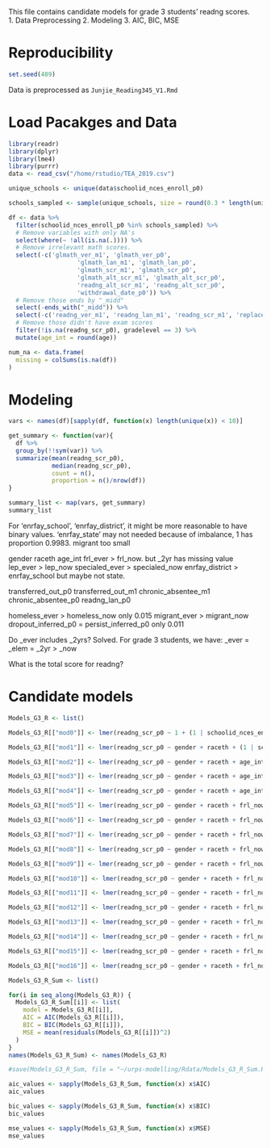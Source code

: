 This file contains candidate models for grade 3 students' readng scores.    
1. Data Preprocessing
2. Modeling
3. AIC, BIC, MSE

# Reproducibility   
```r
set.seed(489)
```   

Data is preprocessed as `Junjie_Reading345_V1.Rmd`

# Load Pacakges and Data    
```r
library(readr)
library(dplyr)
library(lme4)
library(purrr)
data <- read_csv("/home/rstudio/TEA_2019.csv")
```  
```R
unique_schools <- unique(data$schoolid_nces_enroll_p0)

schools_sampled <- sample(unique_schools, size = round(0.3 * length(unique_schools)))
```


```r
df <- data %>% 
  filter(schoolid_nces_enroll_p0 %in% schools_sampled) %>% 
  # Remove variables with only NA's
  select(where(~ !all(is.na(.)))) %>% 
  # Remove irrelevant math scores.
  select(-c('glmath_ver_m1', 'glmath_ver_p0', 
                   'glmath_lan_m1', 'glmath_lan_p0', 
                   'glmath_scr_m1', 'glmath_scr_p0', 
                   'glmath_alt_scr_m1', 'glmath_alt_scr_p0',
                   'readng_alt_scr_m1', 'readng_alt_scr_p0',
                   'withdrawal_date_p0')) %>% 
  # Remove those ends by "_midd"
  select(-ends_with("_midd")) %>% 
  select(-c('readng_ver_m1', 'readng_lan_m1', 'readng_scr_m1', 'replacement_id', 'acadyear','dropout_inferred_m1', 'persist_inferred_m1')) %>% 
  # Remove those didn't have exam scores
  filter(!is.na(readng_scr_p0), gradelevel == 3) %>% 
  mutate(age_int = round(age))

```   
```R
num_na <- data.frame(
  missing = colSums(is.na(df))
)
```

# Modeling    
```R
vars <- names(df)[sapply(df, function(x) length(unique(x)) < 10)]
```
```R
get_summary <- function(var){
  df %>% 
  group_by(!!sym(var)) %>% 
  summarize(mean(readng_scr_p0), 
            median(readng_scr_p0),
            count = n(),
            proportion = n()/nrow(df))
}
```

```R
summary_list <- map(vars, get_summary)
summary_list
```
For 'enrfay_school', 'enrfay_district', it might be more reasonable to have binary values. 
'enrfay_state' may not needed because of imbalance, 1 has proportion 0.9983.
migrant too small

gender
raceth
age_int
frl_ever > frl_now.     but _2yr has missing value
lep_ever > lep_now
specialed_ever > specialed_now
enrfay_district > enrfay_school        but maybe not state. 


transferred_out_p0
transferred_out_m1
chronic_absentee_m1
chronic_absentee_p0
readng_lan_p0


homeless_ever > homeless_now                   only 0.015
migrant_ever > migrant_now  
dropout_inferred_p0 = persist_inferred_p0      only 0.011

Do _ever includes _2yrs? Solved. 
For grade 3 students, we have: _ever = _elem = _2yr > _now

What is the total score for readng? 

# Candidate models
```r
Models_G3_R <- list() 
```
```R
Models_G3_R[["mod0"]] <- lmer(readng_scr_p0 ~ 1 + (1 | schoolid_nces_enroll_p0), data = df)

Models_G3_R[["mod1"]] <- lmer(readng_scr_p0 ~ gender + raceth + (1 | schoolid_nces_enroll_p0), data = df)

Models_G3_R[["mod2"]] <- lmer(readng_scr_p0 ~ gender + raceth + age_int + (1 | schoolid_nces_enroll_p0), data = df)

Models_G3_R[["mod3"]] <- lmer(readng_scr_p0 ~ gender + raceth + age_int + frl_ever + (1 | schoolid_nces_enroll_p0), data = df)

Models_G3_R[["mod4"]] <- lmer(readng_scr_p0 ~ gender + raceth + age_int + frl_now + (1 | schoolid_nces_enroll_p0), data = df)

Models_G3_R[["mod5"]] <- lmer(readng_scr_p0 ~ gender + raceth + frl_now + (1 | schoolid_nces_enroll_p0), data = df)

Models_G3_R[["mod6"]] <- lmer(readng_scr_p0 ~ gender + raceth + frl_now + lep_now + (1 | schoolid_nces_enroll_p0), data = df)

Models_G3_R[["mod7"]] <- lmer(readng_scr_p0 ~ gender + raceth + frl_now + lep_ever + (1 | schoolid_nces_enroll_p0), data = df)

Models_G3_R[["mod8"]] <- lmer(readng_scr_p0 ~ gender + raceth + frl_now + specialed_now + (1 | schoolid_nces_enroll_p0), data = df)

Models_G3_R[["mod9"]] <- lmer(readng_scr_p0 ~ gender + raceth + frl_now + specialed_now + enrfay_school + (1 | schoolid_nces_enroll_p0), data = df)

Models_G3_R[["mod10"]] <- lmer(readng_scr_p0 ~ gender + raceth + frl_now + specialed_now + enrfay_state + (1 | schoolid_nces_enroll_p0), data = df)

Models_G3_R[["mod11"]] <- lmer(readng_scr_p0 ~ gender + raceth + frl_now + specialed_now + enrfay_school + transferred_out_p0 + (1 | schoolid_nces_enroll_p0), data = df)

Models_G3_R[["mod12"]] <- lmer(readng_scr_p0 ~ gender + raceth + frl_now + specialed_now + enrfay_school + transferred_out_p0 +chronic_absentee_m1 + (1 | schoolid_nces_enroll_p0), data = df)

Models_G3_R[["mod13"]] <- lmer(readng_scr_p0 ~ gender + raceth + frl_now + specialed_now + enrfay_school + transferred_out_p0 +chronic_absentee_m1 + readng_lan_p0 + (1 | schoolid_nces_enroll_p0), data = df)

Models_G3_R[["mod14"]] <- lmer(readng_scr_p0 ~ gender + raceth + frl_now + specialed_now + enrfay_school + transferred_out_p0 + chronic_absentee_m1 + readng_lan_p0 + homeless_now + (1 | schoolid_nces_enroll_p0), data = df)

Models_G3_R[["mod15"]] <- lmer(readng_scr_p0 ~ gender + raceth + frl_now + specialed_now + enrfay_school + transferred_out_p0 + chronic_absentee_m1 + readng_lan_p0 + homeless_now + migrant_now + (1 | schoolid_nces_enroll_p0), data = df)

Models_G3_R[["mod16"]] <- lmer(readng_scr_p0 ~ gender + raceth + frl_now + specialed_now + enrfay_school + transferred_out_p0 + chronic_absentee_m1 + readng_lan_p0 + homeless_now + migrant_now + persist_inferred_p0 + (1 | schoolid_nces_enroll_p0), data = df)
```

```R
Models_G3_R_Sum <- list()

for(i in seq_along(Models_G3_R)) {
  Models_G3_R_Sum[[i]] <- list(
    model = Models_G3_R[[i]],
    AIC = AIC(Models_G3_R[[i]]),
    BIC = BIC(Models_G3_R[[i]]),
    MSE = mean(residuals(Models_G3_R[[i]])^2)
  )
}
names(Models_G3_R_Sum) <- names(Models_G3_R)

```

```r
#save(Models_G3_R_Sum, file = "~/urps-modelling/Rdata/Models_G3_R_Sum.RData")
```

```r
aic_values <- sapply(Models_G3_R_Sum, function(x) x$AIC)
aic_values
```

```r
bic_values <- sapply(Models_G3_R_Sum, function(x) x$BIC)
bic_values
```
```r
mse_values <- sapply(Models_G3_R_Sum, function(x) x$MSE)
mse_values
```